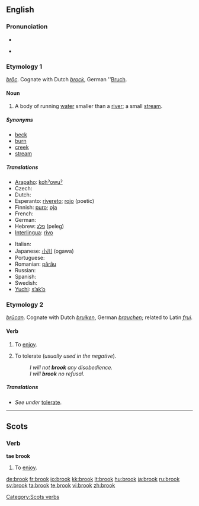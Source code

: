 {{also|Brook}}
{{wikipedia|dab=brook}}
==English==

===Pronunciation===
* {{IPA|/brʊk/}}
* {{audio|en-us-brook.ogg|Audio (US)}}
*: {{rhymes|ʊk}}

===Etymology 1===
{{etyl|ang}} ''[[broc|brōc]]''. Cognate with Dutch ''[[brock#Dutch|brock]]'', German ''[[Bruch]].

====Noun====
{{en-noun}}

# A body of running [[water]] smaller than a [[river]]; a small [[stream]].

=====Synonyms=====
* [[beck]]
* [[burn]]
* [[creek]]
* [[stream]]

=====Translations=====
{{trans-top|a small stream}}
* [[Arapaho]]: [[kohˀowuˀ]]
* Czech: {{t-|cs|potok|m}}
* Dutch: {{t+|nl|beek|f}}
* Esperanto: [[rivereto]]; [[rojo]] (poetic)
* Finnish: [[puro#Finnish|puro]]; [[oja#Finnish|oja]]
* French: {{t+|fr|ruisseau|m}}
* German: {{t+|de|Bach|m}}
* Hebrew: [[פלג]] (peleg) {{m}}
* [[Interlingua]]: [[rivo]]
{{trans-mid}}
* Italian: {{t+|it|ruscello|m}}
* Japanese: [[小川]] (ogawa)
* Portuguese: {{t+|pt|riacho|m}}
* Romanian: [[părâu]] {{n}}
* Russian: {{t+|ru|ручей|m|sc=Cyrl}}
* Spanish: {{t+|es|arroyo|m}}
* Swedish: {{t+|sv|bäck|c}}
* [[Yuchi]]: [[sʼakʼo]]
{{trans-bottom}}

===Etymology 2===
{{etyl|ang}} ''[[brucan|brūcan]]''. Cognate with Dutch ''[[bruiken]]'', German ''[[brauchen]]''; related to Latin ''[[frui]]''.

====Verb====
{{en-verb}}

# {{context|transitive|obsolete|except in Scots}} To [[enjoy]].
# {{transitive}} To tolerate (''usually used in the negative'').
#: ''I will not '''brook''' any disobedience.''
#: ''I will '''brook''' no refusal.''

=====Translations=====
* ''See under'' [[tolerate#Translations|tolerate]].

----

==Scots==

===Verb===
'''tae brook'''

# To [[enjoy]].

[[Category:Scots verbs]]

[[de:brook]]
[[fr:brook]]
[[io:brook]]
[[kk:brook]]
[[lt:brook]]
[[hu:brook]]
[[ja:brook]]
[[ru:brook]]
[[sv:brook]]
[[ta:brook]]
[[te:brook]]
[[vi:brook]]
[[zh:brook]]